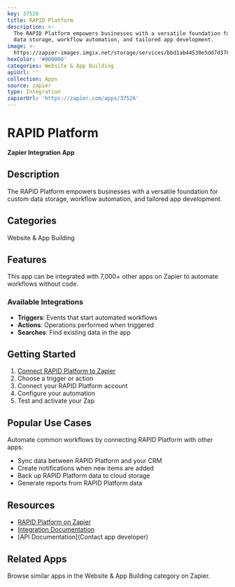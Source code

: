 ```yaml
---
key: 37526
title: RAPID Platform
description: >-
  The RAPID Platform empowers businesses with a versatile foundation for custom
  data storage, workflow automation, and tailored app development.
image: >-
  https://zapier-images.imgix.net/storage/services/bbd1ab44530e5dd7d376741061555baf.png?auto=format%2Ccompress&ixlib=python-3.0.0&q=50
hexColor: '#000000'
categories: Website & App Building
apiUrl: ''
collection: Apps
source: zapier
type: Integration
zapierUrl: 'https://zapier.com/apps/37526'
---
```

# RAPID Platform

**Zapier Integration App**

## Description

The RAPID Platform empowers businesses with a versatile foundation for custom data storage, workflow automation, and tailored app development.

## Categories

Website & App Building

## Features

This app can be integrated with 7,000+ other apps on Zapier to automate workflows without code.

### Available Integrations

- **Triggers**: Events that start automated workflows
- **Actions**: Operations performed when triggered
- **Searches**: Find existing data in the app

## Getting Started

1. [Connect RAPID Platform to Zapier](https://zapier.com/apps/37526)
2. Choose a trigger or action
3. Connect your RAPID Platform account
4. Configure your automation
5. Test and activate your Zap

## Popular Use Cases

Automate common workflows by connecting RAPID Platform with other apps:

- Sync data between RAPID Platform and your CRM
- Create notifications when new items are added
- Back up RAPID Platform data to cloud storage
- Generate reports from RAPID Platform data

## Resources

- [RAPID Platform on Zapier](https://zapier.com/apps/37526)
- [Integration Documentation](https://zapier.com/apps/37526/integrations)
- [API Documentation](Contact app developer)

## Related Apps

Browse similar apps in the Website & App Building category on Zapier.
